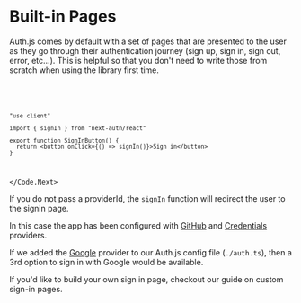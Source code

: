 
# Built-in Pages

Auth.js comes by default with a set of pages that are presented to the user as they go through their authentication journey (sign up, sign in, sign out, error, etc...). This is helpful so that you don't need to write those from scratch when using the library first time.

<Code>
<Code.Next>

```tsx filename="components/sign-in.tsx"
"use client"

import { signIn } from "next-auth/react"

export function SignInButton() {
  return <button onClick={() => signIn()}>Sign in</button>
}
```

</Code.Next>
</Code>

If you do not pass a providerId, the `signIn` function will redirect the user to the signin page.


<Screenshot src={SignInPage} alt="Sign-in Page" />

In this case the app has been configured with [GitHub](/getting-started/providers/github) and [Credentials](/getting-started/providers/credentials) providers.

If we added the [Google](/getting-started/providers/google) provider to our Auth.js config file (`./auth.ts`), then a 3rd option to sign in with Google would be available.

If you'd like to build your own sign in page, checkout our guide on custom sign-in pages.

